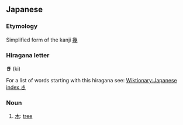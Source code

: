 == Japanese ==
===Etymology===
Simplified form of the kanji [[幾]]

===Hiragana letter===
'''き''' (ki)

For a list of words starting with this hiragana see: [[Wiktionary:Japanese index き]]

===Noun===

# [[木]]: [[tree]]